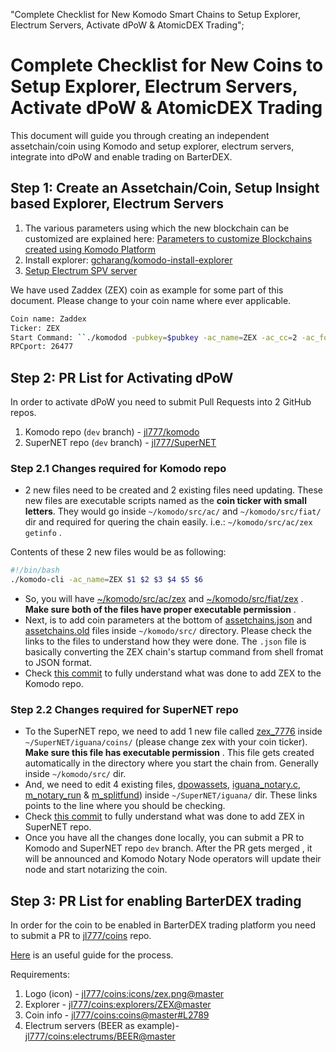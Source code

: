   "Complete Checklist for New Komodo Smart Chains to Setup Explorer, Electrum Servers, Activate dPoW & AtomicDEX Trading";

# Complete Checklist for New Coins to Setup Explorer, Electrum Servers, Activate dPoW & AtomicDEX Trading

This document will guide you through creating an independent assetchain/coin using Komodo and setup explorer, electrum servers, integrate into dPoW and enable trading on BarterDEX.

## Step 1: Create an Assetchain/Coin, Setup Insight based Explorer, Electrum Servers

1. The various parameters using which the new blockchain can be customized are explained here: [Parameters to customize Blockchains created using Komodo Platform](../basic-docs/installations/asset-chain-parameters.html)
1. Install explorer: [gcharang/komodo-install-explorer](https://github.com/gcharang/komodo-install-explorer)
1. [Setup Electrum SPV server](../komodo/setup-electrumX-server.html)

We have used Zaddex (ZEX) coin as example for some part of this document. Please change to your coin name where ever applicable.

```bash
Coin name: Zaddex
Ticker: ZEX
Start Command: ``./komodod -pubkey=$pubkey -ac_name=ZEX -ac_cc=2 -ac_founders=1 -ac_halving=525600 -ac_reward=13000000000 -ac_pubkey=039d4a50cc70d1184e462a22edb3b66385da97cc8059196f8305c184a3e21440af -addnode=5.9.102.210 &``
RPCport: 26477
```

## Step 2: PR List for Activating dPoW

In order to activate dPoW you need to submit Pull Requests into 2 GitHub repos.

1. Komodo repo (`dev` branch) - [jl777/komodo](https://github.com/jl777/komodo)
1. SuperNET repo (`dev` branch) - [jl777/SuperNET](https://github.com/jl777/SuperNET)

### Step 2.1 Changes required for Komodo repo

- 2 new files need to be created and 2 existing files need updating. These new files are executable scripts named as the **coin ticker with small letters**. They would go inside `~/komodo/src/ac/` and `~/komodo/src/fiat/` dir and required for quering the chain easily. i.e.: `~/komodo/src/ac/zex getinfo` .

Contents of these 2 new files would be as following:

```bash
#!/bin/bash
./komodo-cli -ac_name=ZEX $1 $2 $3 $4 $5 $6
```

- So, you will have [~/komodo/src/ac/zex](https://github.com/jl777/komodo/blob/dev/src/ac/zex) and [~/komodo/src/fiat/zex](https://github.com/jl777/komodo/blob/dev/src/fiat/zex) . **Make sure both of the files have proper executable permission** .
- Next, is to add coin parameters at the bottom of [assetchains.json](https://github.com/jl777/komodo/blob/dev/src/assetchains.json#L202) and [assetchains.old](https://github.com/jl777/komodo/blob/dev/src/assetchains.old#L47) files inside `~/komodo/src/` directory. Please check the links to the files to understand how they were done. The `.json` file is basically converting the ZEX chain's startup command from shell fromat to JSON format.
- Check [this commit](https://github.com/jl777/komodo/commit/7f5ed6ec453b78042bd791062203452a7043aa93) to fully understand what was done to add ZEX to the Komodo repo.

### Step 2.2 Changes required for SuperNET repo

- To the SuperNET repo, we need to add 1 new file called [zex_7776](https://github.com/jl777/SuperNET/blob/dev/iguana/coins/zex_7776) inside `~/SuperNET/iguana/coins/` (please change zex with your coin ticker). **Make sure this file has executable permission** . This file gets created automatically in the directory where you start the chain from. Generally inside `~/komodo/src/` dir.
- And, we need to edit 4 existing files, [dpowassets](https://github.com/jl777/SuperNET/blob/dev/iguana/dpowassets#L50), [iguana_notary.c](https://github.com/jl777/SuperNET/blob/dev/iguana/iguana_notary.c#L543), [m_notary_run](https://github.com/jl777/SuperNET/blob/dev/iguana/m_notary_run#L106) & [m_splitfund](https://github.com/jl777/SuperNET/blob/dev/iguana/m_splitfund#L51)) inside `~/SuperNET/iguana/` dir. These links points to the line where you should be checking.
- Check [this commit](https://github.com/jl777/SuperNET/commit/c715f0aa4c99d20de6b99b5d173d543d2a94010f) to fully understand what was done to add ZEX in SuperNET repo.
- Once you have all the changes done locally, you can submit a PR to Komodo and SuperNET repo `dev` branch. After the PR gets merged , it will be announced and Komodo Notary Node operators will update their node and start notarizing the coin.

## Step 3: PR List for enabling BarterDEX trading

In order for the coin to be enabled in BarterDEX trading platform you need to submit a PR to [jl777/coins](https://github.com/jl777/coins) repo.

[Here](../mmV1/coin-integration.md) is an useful guide for the process.

Requirements:

1. Logo (icon) - [jl777/coins:icons/zex.png@master](https://github.com/jl777/coins/blob/master/icons/zex.png)
1. Explorer - [jl777/coins:explorers/ZEX@master](https://github.com/jl777/coins/blob/master/explorers/ZEX)
1. Coin info - [jl777/coins:coins@master#L2789](https://github.com/jl777/coins/blob/master/coins#L2789)
1. Electrum servers (BEER as example)- [jl777/coins:electrums/BEER@master](https://github.com/jl777/coins/blob/master/electrums/BEER)

